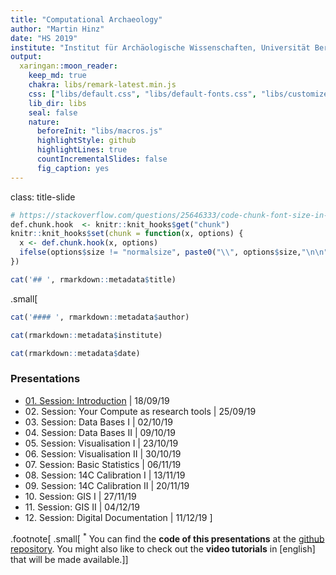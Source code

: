 ```yaml
---
title: "Computational Archaeology"
author: "Martin Hinz"
date: "HS 2019"
institute: "Institut für Archäologische Wissenschaften, Universität Bern"
output:
  xaringan::moon_reader:
    keep_md: true
    chakra: libs/remark-latest.min.js
    css: ["libs/default.css", "libs/default-fonts.css", "libs/customize.css"]
    lib_dir: libs
    seal: false
    nature:
      beforeInit: "libs/macros.js"
      highlightStyle: github
      highlightLines: true
      countIncrementalSlides: false
      fig_caption: yes
---
```

class: title-slide
```r
# https://stackoverflow.com/questions/25646333/code-chunk-font-size-in-rmarkdown-with-knitr-and-latex
def.chunk.hook  <- knitr::knit_hooks$get("chunk")
knitr::knit_hooks$set(chunk = function(x, options) {
  x <- def.chunk.hook(x, options)
  ifelse(options$size != "normalsize", paste0("\\", options$size,"\n\n", x, "\n\n \\normalsize"), x)
})
```

```r
cat('## ', rmarkdown::metadata$title)
```
.small[
```r
cat('#### ', rmarkdown::metadata$author)
```

```r
cat(rmarkdown::metadata$institute)
```

```r
cat(rmarkdown::metadata$date)
```

### Presentations

- [01\. Session: Introduction](01_session/session_1_introduction.html) | 18/09/19
- 02\. Session: Your Compute as research tools | 25/09/19
- 03\. Session: Data Bases I | 02/10/19
- 04\. Session: Data Bases II | 09/10/19
- 05\. Session: Visualisation I | 23/10/19
- 06\. Session: Visualisation II | 30/10/19
- 07\. Session: Basic Statistics | 06/11/19
- 08\. Session: 14C Calibration I | 13/11/19
- 09\. Session: 14C Calibration II | 20/11/19
- 10\. Session: GIS I | 27/11/19
- 11\. Session: GIS II | 04/12/19
- 12\. Session: Digital Documentation | 11/12/19
]

.footnote[
.small[
<sup>\*</sup> You can find the **code of this presentations** at the [github repository](https://github.com/MartinHinz/ca_hs_2019). You might also like to check out the **video tutorials** in [english] that will be made available.
]
]
